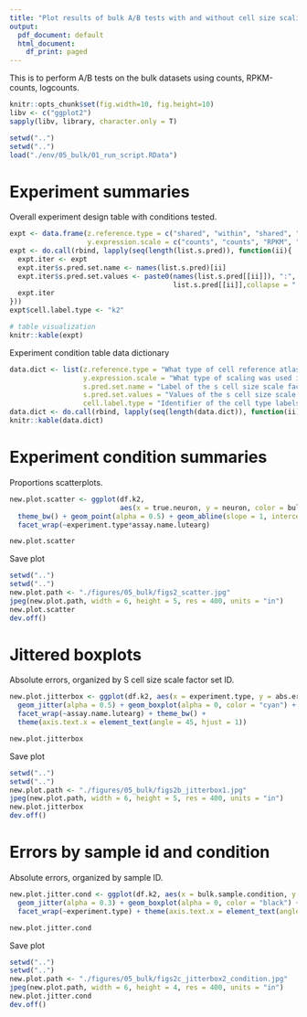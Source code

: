 ```yaml
---
title: "Plot results of bulk A/B tests with and without cell size scaling"
output:
  pdf_document: default
  html_document:
    df_print: paged
---
```


This is to perform A/B tests on the bulk datasets using counts, RPKM-counts, logcounts.

```r
knitr::opts_chunk$set(fig.width=10, fig.height=10)
libv <- c("ggplot2")
sapply(libv, library, character.only = T)
```
```r
setwd("..")
setwd("..")
load("./env/05_bulk/01_run_script.RData")
```

# Experiment summaries

Overall experiment design table with conditions tested.

```r
expt <- data.frame(z.reference.type = c("shared", "within", "shared", "within"),
                   y.expression.scale = c("counts", "counts", "RPKM", "RPKM"))
expt <- do.call(rbind, lapply(seq(length(list.s.pred)), function(ii){
  expt.iter <- expt
  expt.iter$s.pred.set.name <- names(list.s.pred)[ii]
  expt.iter$s.pred.set.values <- paste0(names(list.s.pred[[ii]]), ":", 
                                        list.s.pred[[ii]],collapse = ";")
  expt.iter
}))
expt$cell.label.type <- "k2"

# table visualization
knitr::kable(expt)
```

Experiment condition table data dictionary

```r
data.dict <- list(z.reference.type = "What type of cell reference atlas was used. 'shared' is the same summary across donors and experiments, 'within' means a new reference was calculated based on each donor's own snRNAseq data.",
                  y.expression.scale = "What type of scaling was used in the bulk RNAseq expression data. 'counts' means unadjusted counts from SPEQeasy, 'RPKM' means the same as 'counts' but with RPKM-normalization, a type of gene/transcript-length normalization.",
                  s.pred.set.name = "Label of the s cell size scale factor set used (see plots).",
                  s.pred.set.values = "Values of the s cell size scale factor set used.",
                  cell.label.type = "Identifier of the cell type labels for experiments.")
data.dict <- do.call(rbind, lapply(seq(length(data.dict)), function(ii){c(names(data.dict)[ii], data.dict[[ii]])}))
knitr::kable(data.dict)
```

# Experiment condition summaries

Proportions scatterplots.

```r
new.plot.scatter <- ggplot(df.k2, 
                           aes(x = true.neuron, y = neuron, color = bulk.scale.type)) + 
  theme_bw() + geom_point(alpha = 0.5) + geom_abline(slope = 1, intercept = 0) + 
  facet_wrap(~experiment.type*assay.name.lutearg)

new.plot.scatter
```

Save plot

```r
setwd("..")
setwd("..")
new.plot.path <- "./figures/05_bulk/figs2_scatter.jpg"
jpeg(new.plot.path, width = 6, height = 5, res = 400, units = "in")
new.plot.scatter
dev.off()
```

# Jittered boxplots

Absolute errors, organized by S cell size scale factor set ID.

```r
new.plot.jitterbox <- ggplot(df.k2, aes(x = experiment.type, y = abs.error.neuron)) + 
  geom_jitter(alpha = 0.5) + geom_boxplot(alpha = 0, color = "cyan") +
  facet_wrap(~assay.name.lutearg) + theme_bw() +
  theme(axis.text.x = element_text(angle = 45, hjust = 1))

new.plot.jitterbox
```

Save plot

```r
setwd("..")
setwd("..")
new.plot.path <- "./figures/05_bulk/figs2b_jitterbox1.jpg"
jpeg(new.plot.path, width = 6, height = 5, res = 400, units = "in")
new.plot.jitterbox
dev.off()
```

# Errors by sample id and condition

Absolute errors, organized by sample ID.

```r
new.plot.jitter.cond <- ggplot(df.k2, aes(x = bulk.sample.condition, y = abs.error.neuron, color = sample.id)) + 
  geom_jitter(alpha = 0.3) + geom_boxplot(alpha = 0, color = "black") + theme_bw() +
  facet_wrap(~experiment.type) + theme(axis.text.x = element_text(angle = 45, hjust = 1))

new.plot.jitter.cond
```

Save plot

```r
setwd("..")
setwd("..")
new.plot.path <- "./figures/05_bulk/figs2c_jitterbox2_condition.jpg"
jpeg(new.plot.path, width = 6, height = 4, res = 400, units = "in")
new.plot.jitter.cond
dev.off()
```

